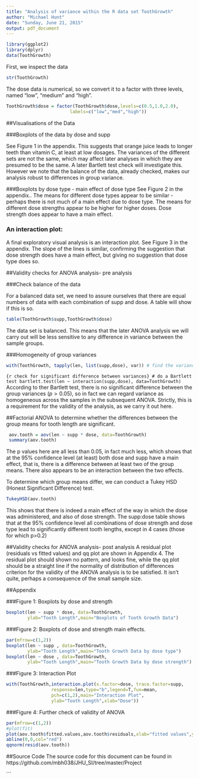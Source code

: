 ```yaml
---
title: "Analysis of variance within the R data set ToothGrowth"
author: "Michael Hunt"
date: "Sunday, June 21, 2015"
output: pdf_document
---
```


```r
library(ggplot2)
library(dplyr)
data(ToothGrowth)
```
First, we inspect the data
```r
str(ToothGrowth)
```
The dose data is numerical, so we convert it to a factor with three levels, named "low", "medium" and "high".

```r
ToothGrowth$dose = factor(ToothGrowth$dose,levels=c(0.5,1.0,2.0),
                        labels=c("low","med","high"))
```

##Visualisations of the Data

###Boxplots of the data by dose and supp

See Figure 1 in the appendix. 
This suggests that orange juice leads to longer teeth than vitamin C, at least at low dosages. The variances of the different sets are not the same, which may affect later analyses in which they are presumed to be the same. A later Bartlett test check will investigate this. However we note that the balance of the data, already checked, makes our analysis robust to differences in group variance.

###Boxplots by dose type - main effect of dose type
See Figure 2 in the appendix.. The means for different dose types appear to be similar - perhaps there is not much of a main effect due to dose type. The means for different dose strengths appear to be higher for higher doses. Dose strength does appear to have a main effect.

### An interaction plot:
A final exploratory visual analysis is an interaction plot. See Figure 3 in the appendix. The slope of the lines is similar, confirming the suggestion that dose strength does have a main effect, but giving no suggestion that dose type does so.

##Validity checks for ANOVA analysis- pre analysis

###Check balance of the data

For a balanced data set, we need to assure ourselves that there are equal numbers of data with each combination of supp and dose. A table will show if this is so.

```r
table(ToothGrowth$supp,ToothGrowth$dose)
```
The data set is balanced. This means that the later ANOVA analysis we will carry out will be less sensitive to any difference in variance between the sample groups.

###Homogeneity of group variances
```r
with(ToothGrowth, tapply(len, list(supp,dose), var)) # find the variances
```
```{r check for significant difference between variances} # do a Bartlett test
bartlett.test(len ~ interaction(supp,dose), data=ToothGrowth)
```
According to ther Bartlett test, there is no significant difference between the group variances ($p>0.05$), so in fact we can regard variance as homogeneous across the samples in the subsequent ANOVA. Strictly, this is a requirement for the validity of the analysis, as we carry it out here.

##Factorial ANOVA to determine whether the differences between the group means for tooth length are significant.
```r
 aov.tooth = aov(len ~ supp * dose, data=ToothGrowth)
 summary(aov.tooth)
```
The p values here are all less than $0.05$, in fact much less, which shows that at the 95% confidence level (at least) both dose and supp have a main effect, that is, there is a difference between at least two of the group means. There also appears to be an interaction between the two effects.

To determine which group means differ, we can conduct a Tukey HSD (Honest Significant Difference) test.

```r
TukeyHSD(aov.tooth)
```
This shows that there is indeed a main effect of the way in which the dose was administered, and also of dose strength.
The supp:dose table shows that at the 95% confidence level all combinations of dose strength and dose type lead to significantly different tooth lengths, except in 4 cases (those for which p>0.2)

##Validity checks for ANOVA analysis- post analysis
A residual plot (residuals vs fitted values) and qq plot are shown in Appendix 4. The residual plot should shown no pattern, and looks fine, while the qq plot should be a straight line if the normality of distribution of differences criterion for the validity of the ANOVA analysis is to be satisfied. It isn't quite, perhaps a consequence of the small sample size.

##Appendix

###Figure 1: Boxplots by dose and strength

```r
boxplot(len ~ supp * dose, data=ToothGrowth,
        ylab="Tooth Length",main="Boxplots of Tooth Growth Data")
```

###Figure 2: Boxplots of dose and strength main effects.

```r
par(mfrow=c(1,2))
boxplot(len ~ supp , data=ToothGrowth,
        ylab="Tooth Length",main="Tooth Growth Data by dose type")
boxplot(len ~ dose , data=ToothGrowth,
        ylab="Tooth Length",main="Tooth Growth Data by dose strength")
```

###Figure 3: Interaction Plot

```r
with(ToothGrowth,interaction.plot(x.factor=dose, trace.factor=supp,
                 response=len,type="b",legend=T,fun=mean,
                 pch=c(1,2),main="Interaction Plot",
                 ylab="Tooth Length",xlab="Dose"))
```

###Figure 4: Further check of validity of ANOVA 

```r
par(mfrow=c(1,2))
#plot(fit)
plot(aov.tooth$fitted.values,aov.tooth$residuals,xlab="fitted values",ylab="residuals",main="Residual Plot")
abline(0,0,col="red")
qqnorm(resid(aov.tooth))
```

##Source Code
The source code for this document can be found in
https://github.com/mbh038/JHU_SI/tree/master/Project



```